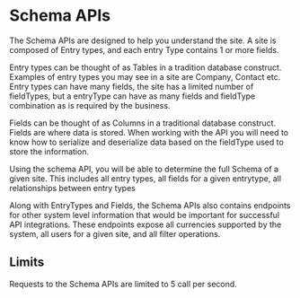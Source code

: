 # Schema APIs

The Schema APIs are designed to help you understand the site. A site is composed of Entry types, and each entry Type contains 1 or more fields. 

Entry types can be thought of as Tables in a tradition database construct. Examples of entry types you may see in a site are Company, Contact etc. Entry types can have many fields, the site has a limited number of fieldTypes, but a entryType can have as many fields and fieldType combination as is required by the business.

Fields can be thought of as Columns in a traditional database construct. Fields are where data is stored. When working with the API you will need to know how to serialize and deserialize data based on the fieldType used to store the information.

Using the schema API, you will be able to determine the full Schema of a given site. This includes all entry types, all fields for a given entrytype, all relationships between entry types

Along with EntryTypes and Fields, the Schema APIs also contains endpoints for other system level information that would be important for successful API integrations. These endpoints expose all currencies supported by the system, all users for a given site, and all filter operations.

## Limits

Requests to the Schema APIs are limited to 5 call per second.
